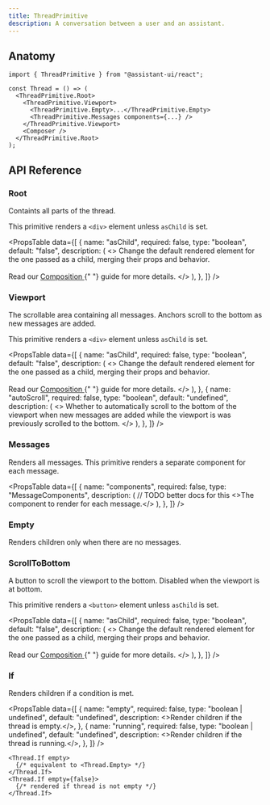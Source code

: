 ```yaml
---
title: ThreadPrimitive
description: A conversation between a user and an assistant.
---
```



## Anatomy

```tsx
import { ThreadPrimitive } from "@assistant-ui/react";

const Thread = () => (
  <ThreadPrimitive.Root>
    <ThreadPrimitive.Viewport>
      <ThreadPrimitive.Empty>...</ThreadPrimitive.Empty>
      <ThreadPrimitive.Messages components={...} />
    </ThreadPrimitive.Viewport>
    <Composer />
  </ThreadPrimitive.Root>
);
```

## API Reference

### Root

Containts all parts of the thread.

This primitive renders a `<div>` element unless `asChild` is set.

<PropsTable
  data={[
    {
      name: "asChild",
      required: false,
      type: "boolean",
      default: "false",
      description: (
        <>
          Change the default rendered element for the one passed as a child,
          merging their props and behavior.
          <br />
          <br />
          Read our <a href="/reference/primitives/composition">
            Composition
          </a>{" "}
          guide for more details.
        </>
      ),
    },
  ]}
/>

### Viewport

The scrollable area containing all messages. Anchors scroll to the bottom as new messages are added.

This primitive renders a `<div>` element unless `asChild` is set.

<PropsTable
  data={[
    {
      name: "asChild",
      required: false,
      type: "boolean",
      default: "false",
      description: (
        <>
          Change the default rendered element for the one passed as a child,
          merging their props and behavior.
          <br />
          <br />
          Read our <a href="/reference/primitives/composition">
            Composition
          </a>{" "}
          guide for more details.
        </>
      ),
    },
    {
      name: "autoScroll",
      required: false,
      type: "boolean",
      default: "undefined",
      description: (
        <>
          Whether to automatically scroll to the bottom of the viewport when new
          messages are added while the viewport is was previously scrolled to
          the bottom.
        </>
      ),
    },
  ]}
/>

### Messages

Renders all messages. This primitive renders a separate component for each message.

<PropsTable
  data={[
    {
      name: "components",
      required: false,
      type: "MessageComponents",
      description: (
        // TODO better docs for this
        <>The component to render for each message.</>
      ),
    },
  ]}
/>

### Empty

Renders children only when there are no messages.

### ScrollToBottom

A button to scroll the viewport to the bottom. Disabled when the viewport is at bottom.

This primitive renders a `<button>` element unless `asChild` is set.

<PropsTable
  data={[
    {
      name: "asChild",
      required: false,
      type: "boolean",
      default: "false",
      description: (
        <>
          Change the default rendered element for the one passed as a child,
          merging their props and behavior.
          <br />
          <br />
          Read our <a href="/reference/primitives/composition">
            Composition
          </a>{" "}
          guide for more details.
        </>
      ),
    },
  ]}
/>

### If

Renders children if a condition is met.

<PropsTable
  data={[
    {
      name: "empty",
      required: false,
      type: "boolean | undefined",
      default: "undefined",
      description: <>Render children if the thread is empty.</>,
    },
    {
      name: "running",
      required: false,
      type: "boolean | undefined",
      default: "undefined",
      description: <>Render children if the thread is running.</>,
    },
  ]}
/>

```tsx
<Thread.If empty>
  {/* equivalent to <Thread.Empty> */}
</Thread.If>
<Thread.If empty={false}>
  {/* rendered if thread is not empty */}
</Thread.If>
```
